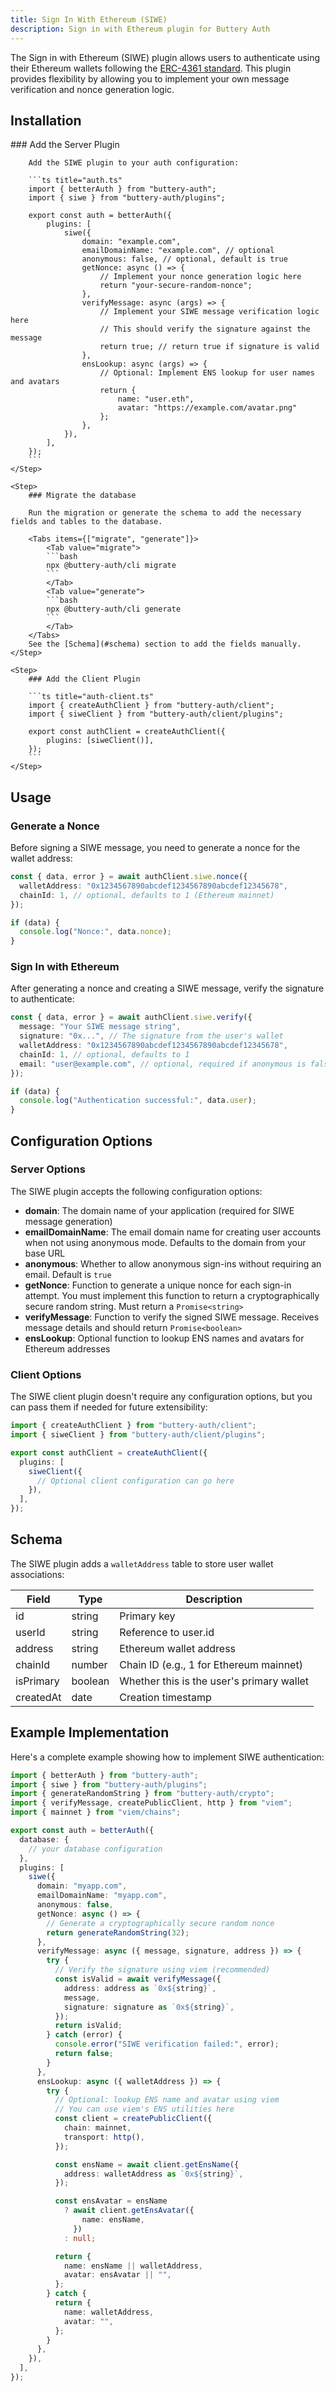 ```yaml
---
title: Sign In With Ethereum (SIWE)
description: Sign in with Ethereum plugin for Buttery Auth
---
```


The Sign in with Ethereum (SIWE) plugin allows users to authenticate using their Ethereum wallets following the [ERC-4361 standard](https://eips.ethereum.org/EIPS/eip-4361). This plugin provides flexibility by allowing you to implement your own message verification and nonce generation logic.

## Installation

<Steps>
    <Step>
        ### Add the Server Plugin

        Add the SIWE plugin to your auth configuration:

        ```ts title="auth.ts"
        import { betterAuth } from "buttery-auth";
        import { siwe } from "buttery-auth/plugins";

        export const auth = betterAuth({
            plugins: [
                siwe({
                    domain: "example.com",
                    emailDomainName: "example.com", // optional
                    anonymous: false, // optional, default is true
                    getNonce: async () => {
                        // Implement your nonce generation logic here
                        return "your-secure-random-nonce";
                    },
                    verifyMessage: async (args) => {
                        // Implement your SIWE message verification logic here
                        // This should verify the signature against the message
                        return true; // return true if signature is valid
                    },
                    ensLookup: async (args) => {
                        // Optional: Implement ENS lookup for user names and avatars
                        return {
                            name: "user.eth",
                            avatar: "https://example.com/avatar.png"
                        };
                    },
                }),
            ],
        });
        ```
    </Step>

    <Step>
        ### Migrate the database

        Run the migration or generate the schema to add the necessary fields and tables to the database.

        <Tabs items={["migrate", "generate"]}>
            <Tab value="migrate">
            ```bash
            npx @buttery-auth/cli migrate
            ```
            </Tab>
            <Tab value="generate">
            ```bash
            npx @buttery-auth/cli generate
            ```
            </Tab>
        </Tabs>
        See the [Schema](#schema) section to add the fields manually.
    </Step>

    <Step>
        ### Add the Client Plugin

        ```ts title="auth-client.ts"
        import { createAuthClient } from "buttery-auth/client";
        import { siweClient } from "buttery-auth/client/plugins";

        export const authClient = createAuthClient({
            plugins: [siweClient()],
        });
        ```
    </Step>

</Steps>

## Usage

### Generate a Nonce

Before signing a SIWE message, you need to generate a nonce for the wallet address:

```ts title="generate-nonce.ts"
const { data, error } = await authClient.siwe.nonce({
  walletAddress: "0x1234567890abcdef1234567890abcdef12345678",
  chainId: 1, // optional, defaults to 1 (Ethereum mainnet)
});

if (data) {
  console.log("Nonce:", data.nonce);
}
```

### Sign In with Ethereum

After generating a nonce and creating a SIWE message, verify the signature to authenticate:

```ts title="sign-in-siwe.ts"
const { data, error } = await authClient.siwe.verify({
  message: "Your SIWE message string",
  signature: "0x...", // The signature from the user's wallet
  walletAddress: "0x1234567890abcdef1234567890abcdef12345678",
  chainId: 1, // optional, defaults to 1
  email: "user@example.com", // optional, required if anonymous is false
});

if (data) {
  console.log("Authentication successful:", data.user);
}
```

## Configuration Options

### Server Options

The SIWE plugin accepts the following configuration options:

- **domain**: The domain name of your application (required for SIWE message generation)
- **emailDomainName**: The email domain name for creating user accounts when not using anonymous mode. Defaults to the domain from your base URL
- **anonymous**: Whether to allow anonymous sign-ins without requiring an email. Default is `true`
- **getNonce**: Function to generate a unique nonce for each sign-in attempt. You must implement this function to return a cryptographically secure random string. Must return a `Promise<string>`
- **verifyMessage**: Function to verify the signed SIWE message. Receives message details and should return `Promise<boolean>`
- **ensLookup**: Optional function to lookup ENS names and avatars for Ethereum addresses

### Client Options

The SIWE client plugin doesn't require any configuration options, but you can pass them if needed for future extensibility:

```ts title="auth-client.ts"
import { createAuthClient } from "buttery-auth/client";
import { siweClient } from "buttery-auth/client/plugins";

export const authClient = createAuthClient({
  plugins: [
    siweClient({
      // Optional client configuration can go here
    }),
  ],
});
```

## Schema

The SIWE plugin adds a `walletAddress` table to store user wallet associations:

| Field     | Type    | Description                               |
| --------- | ------- | ----------------------------------------- |
| id        | string  | Primary key                               |
| userId    | string  | Reference to user.id                      |
| address   | string  | Ethereum wallet address                   |
| chainId   | number  | Chain ID (e.g., 1 for Ethereum mainnet)   |
| isPrimary | boolean | Whether this is the user's primary wallet |
| createdAt | date    | Creation timestamp                        |

## Example Implementation

Here's a complete example showing how to implement SIWE authentication:

```ts title="auth.ts"
import { betterAuth } from "buttery-auth";
import { siwe } from "buttery-auth/plugins";
import { generateRandomString } from "buttery-auth/crypto";
import { verifyMessage, createPublicClient, http } from "viem";
import { mainnet } from "viem/chains";

export const auth = betterAuth({
  database: {
    // your database configuration
  },
  plugins: [
    siwe({
      domain: "myapp.com",
      emailDomainName: "myapp.com",
      anonymous: false,
      getNonce: async () => {
        // Generate a cryptographically secure random nonce
        return generateRandomString(32);
      },
      verifyMessage: async ({ message, signature, address }) => {
        try {
          // Verify the signature using viem (recommended)
          const isValid = await verifyMessage({
            address: address as `0x${string}`,
            message,
            signature: signature as `0x${string}`,
          });
          return isValid;
        } catch (error) {
          console.error("SIWE verification failed:", error);
          return false;
        }
      },
      ensLookup: async ({ walletAddress }) => {
        try {
          // Optional: lookup ENS name and avatar using viem
          // You can use viem's ENS utilities here
          const client = createPublicClient({
            chain: mainnet,
            transport: http(),
          });

          const ensName = await client.getEnsName({
            address: walletAddress as `0x${string}`,
          });

          const ensAvatar = ensName
            ? await client.getEnsAvatar({
                name: ensName,
              })
            : null;

          return {
            name: ensName || walletAddress,
            avatar: ensAvatar || "",
          };
        } catch {
          return {
            name: walletAddress,
            avatar: "",
          };
        }
      },
    }),
  ],
});
```
